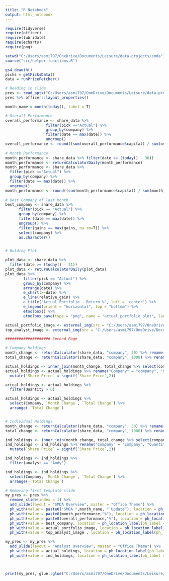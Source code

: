 ```yaml
---
title: "R Notebook"
output: html_notebook
---
```


```r
require(tidyverse)
require(officer)
require(lubridate)
require(echarts)
require(png)

setwd("C:/Users/asmi797/OneDrive/Documents/Leisure/data-projects/smda")
source("src/helper-functions.R")

gs4_deauth()
picks = getPicksData()
data = runPriceFetcher()

```


```r
# Reading in slide
pres <- read_pptx("C:/Users/asmi797/OneDrive/Documents/Leisure/data-projects/smda/monthly-updates/monthly-update-template.pptx") 
pres %>% officer::layout_properties()

```

```r
month_name = month(today(), label = T)

# Overall Performance
overall_performance <- share_data %>%
                  filter(pick =="Actual") %>%
                  group_by(company) %>%
                  filter(date == max(date)) %>%
                  ungroup()
overall_performance <- round((sum(overall_performance$capital) / sum(overall_performance$stake) - 1) * 100, 2)
    
# Month Performance
month_performance <- share_data %>% filter(date >= (today() - 30))
month_performance <- returnCalculatorDaily(month_performance)
month_performance <- share_data %>%
  filter(pick =="Actual") %>%
  group_by(company) %>%
  filter(date == max(date)) %>%
  ungroup()
month_performance <- round((sum(month_performance$capital) / sum(month_performance$stake) - 1) * 100, 2)
    
# Best Company of last month
best_company <- share_data %>%
      filter(pick == "Actual") %>%
      group_by(company) %>%
      filter(date == max(date)) %>%
      ungroup() %>%
      filter(gains == max(gains, na.rm=T)) %>%
      select(company) %>%
      as.character()


# Bulding Plot

plot_data <- share_data %>%
  filter(date >= (today() - 31))
plot_data <- returnCalculatorDaily(plot_data)
plot_data %>%
        filter(pick == "Actual") %>%
        group_by(company) %>%
        arrange(date) %>%
        e_chart(x=date) %>%
        e_line(relative_gain) %>%
        e_title("Actual Portfolio - Return %", left = 'center') %>%
        e_legend(orient = "horizontal", top = "bottom") %>%
        etoolbox() %>%
        etoolbox_save(type = "png", name = "actual_portfolio_plot", lang = "Save")

actual_portfolio_image <- external_img(src = "C:/Users/asmi797/OneDrive/Documents/Leisure/data-projects/smda/monthly-updates/actual_portfolio_plot.png")
top_analyst_image <- external_img(src = "C:/Users/asmi797/OneDrive/Documents/Leisure/data-projects/smda/www/images/analysts/matt-bowden.png", width = 200, height = 300)

```

```r
#################### Second Page

# Company Holdings
month_change <- returnCalculator(share_data, "company", 30) %>% rename("Month Change" = "percent_gain") 
total_change <- returnCalculator(share_data, "company", 1000) %>% rename("Total Change" = "percent_gain") 

actual_holdings <- inner_join(month_change, total_change %>% select(company, `Total Change`), by = "company")
actual_holdings <- actual_holdings %>% rename("Company" = "company", "Quantity" = "num_shares") %>%
  mutate(`Share Price` = signif(`Share Price`,2)) 

actual_holdings <- actual_holdings %>%
  filter(Quantity > 0)

actual_holdings <- actual_holdings %>%
  select(Company, `Month Change`, `Total Change`) %>%
  arrange(-`Total Change`)


# Individual Holdings
month_change <- returnCalculator(share_data, "company", 30) %>% rename("Month Change" = "percent_gain") 
total_change <- returnCalculator(share_data, "company", 1000) %>% rename("Total Change" = "percent_gain") 

ind_holdings <- inner_join(month_change, total_change %>% select(company, `Total Change`), by = "company")
ind_holdings <- ind_holdings %>% rename("Company" = "company", "Quantity" = "num_shares") %>%
  mutate(`Share Price` = signif(`Share Price`,2))

ind_holdings <- ind_holdings %>%
  filter(analyst == "Andy")

ind_holdings <- ind_holdings %>%
  select(Company, `Month Change`, `Total Change`) %>%
  arrange(-`Total Change`)


```


```r
# Removing first template slide
my_pres <- pres %>%
  remove_slide(index = 1) %>%
  add_slide(layout = "SMDA Overview", master = "Office Theme") %>%
  ph_with(value = paste0("SMDA ",month_name, " Update"), location = ph_location_label(ph_label = "firstpagetitle")) %>%
  ph_with(value = paste0(month_performance,"%"), location = ph_location_label(ph_label = "lastmonthpercentchange")) %>%
  ph_with(value = paste0(overall_performance,"%"), location = ph_location_label(ph_label = "overallpercentchange")) %>%
  ph_with(value = best_company, location = ph_location_label(ph_label = "lastmonthbestock")) %>%
  ph_with(value = actual_portfolio_image, location = ph_location_label(ph_label = "lastmonthgraph")) %>%
  ph_with(value = top_analyst_image , location = ph_location_label(ph_label = "lastmonthanalyst"))

my_pres <- my_pres %>%
  add_slide(layout = "Analyst Overview", master = "Office Theme") %>%
  ph_with(value = actual_holdings, location = ph_location_label(ph_label = "Company Holdings Table")) %>%
  ph_with(value = ind_holdings, location = ph_location_label(ph_label = "Individual Holdings Table"))



print(my_pres, glue::glue("C:/Users/asmi797/OneDrive/Documents/Leisure/data-projects/smda/monthly-updates/new_template.pptx"))
```